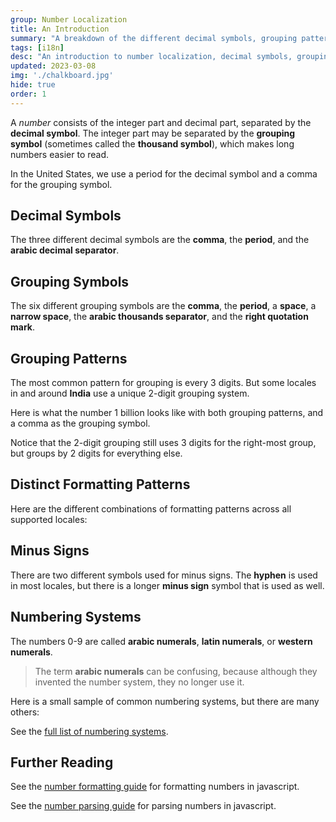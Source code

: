 ```yaml
---
group: Number Localization
title: An Introduction
summary: "A breakdown of the different decimal symbols, grouping patterns, grouping symbols, minus signs, and numbering systems that are used in different locales from around the world."
tags: [i18n]
desc: "An introduction to number localization, decimal symbols, grouping symbols, numbering systems."
updated: 2023-03-08
img: './chalkboard.jpg'
hide: true
order: 1
---
```










A *number* consists of the integer part and decimal part, separated by the **decimal symbol**.
The integer part may be separated by the **grouping symbol** (sometimes called the **thousand symbol**), which makes long numbers easier to read.

In the United States, we use a period for the decimal symbol and a comma for the grouping symbol.

## Decimal Symbols

The three different decimal symbols are the **comma**, the **period**, and the **arabic decimal separator**.

<DecimalSymbols/>

## Grouping Symbols

The six different grouping symbols are the **comma**, the **period**, a **space**, a **narrow space**, the **arabic thousands separator**, and the **right quotation mark**.

<GroupingSymbols/>

## Grouping Patterns

The most common pattern for grouping is every 3 digits. But some locales in and around **India** use a unique 2-digit grouping system.

Here is what the number 1 billion looks like with both grouping patterns, and a comma as the grouping symbol.

<GroupingPatterns/>

Notice that the 2-digit grouping still uses 3 digits for the right-most group, but groups by 2 digits for everything else.

## Distinct Formatting Patterns

Here are the different combinations of formatting patterns across all supported locales:

<UniquePatterns/>

## Minus Signs

There are two different symbols used for minus signs. The **hyphen** is used in most locales, but there is a longer **minus sign** symbol that is used as well.

<NegativeSymbols/>

## Numbering Systems

The numbers 0-9 are called **arabic numerals**, **latin numerals**, or **western numerals**.

> The term **arabic numerals** can be confusing, because although they invented the number system, they no longer use it.

Here is a small sample of common numbering systems, but there are many others:

<NumeralSystems list={0}/>

See the [full list of numbering systems](numbering-systems).

## Further Reading

See the [number formatting guide](formatting) for formatting numbers in javascript.

See the [number parsing guide](parsing) for parsing numbers in javascript.
